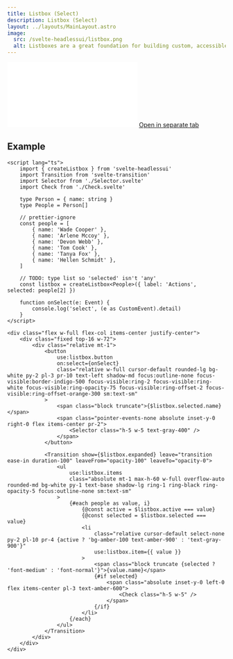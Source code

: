```yaml
---
title: Listbox (Select)
description: Listbox (Select)
layout: ../layouts/MainLayout.astro
image:
  src: /svelte-headlessui/listbox.png
  alt: Listboxes are a great foundation for building custom, accessible select menus for your app, complete with robust support for keyboard navigation.
---
```


<iframe class="w-full h-[378px] mt-8 mb-4 rounded-xl" src="/svelte-headlessui/example/listbox" frameborder="0" scrolling="no"></iframe>
<a href="/svelte-headlessui/example/listbox" target="_blank">
	Open in separate tab
</a>

## Example

```svelte
<script lang="ts">
	import { createListbox } from 'svelte-headlessui'
	import Transition from 'svelte-transition'
	import Selector from './Selector.svelte'
	import Check from './Check.svelte'

	type Person = { name: string }
	type People = Person[]

	// prettier-ignore
	const people = [
		{ name: 'Wade Cooper' },
		{ name: 'Arlene Mccoy' },
		{ name: 'Devon Webb' },
		{ name: 'Tom Cook' },
		{ name: 'Tanya Fox' },
		{ name: 'Hellen Schmidt' },
	]

	// TODO: type list so 'selected' isn't 'any'
	const listbox = createListbox<People>({ label: 'Actions', selected: people[2] })

	function onSelect(e: Event) {
		console.log('select', (e as CustomEvent).detail)
	}
</script>

<div class="flex w-full flex-col items-center justify-center">
	<div class="fixed top-16 w-72">
		<div class="relative mt-1">
			<button
				use:listbox.button
				on:select={onSelect}
				class="relative w-full cursor-default rounded-lg bg-white py-2 pl-3 pr-10 text-left shadow-md focus:outline-none focus-visible:border-indigo-500 focus-visible:ring-2 focus-visible:ring-white focus-visible:ring-opacity-75 focus-visible:ring-offset-2 focus-visible:ring-offset-orange-300 sm:text-sm"
			>
				<span class="block truncate">{$listbox.selected.name}</span>
				<span class="pointer-events-none absolute inset-y-0 right-0 flex items-center pr-2">
					<Selector class="h-5 w-5 text-gray-400" />
				</span>
			</button>

			<Transition show={$listbox.expanded} leave="transition ease-in duration-100" leaveFrom="opacity-100" leaveTo="opacity-0">
				<ul
					use:listbox.items
					class="absolute mt-1 max-h-60 w-full overflow-auto rounded-md bg-white py-1 text-base shadow-lg ring-1 ring-black ring-opacity-5 focus:outline-none sm:text-sm"
				>
					{#each people as value, i}
						{@const active = $listbox.active === value}
						{@const selected = $listbox.selected === value}
						<li
							class="relative cursor-default select-none py-2 pl-10 pr-4 {active ? 'bg-amber-100 text-amber-900' : 'text-gray-900'}"
							use:listbox.item={{ value }}
						>
							<span class="block truncate {selected ? 'font-medium' : 'font-normal'}">{value.name}</span>
							{#if selected}
								<span class="absolute inset-y-0 left-0 flex items-center pl-3 text-amber-600">
									<Check class="h-5 w-5" />
								</span>
							{/if}
						</li>
					{/each}
				</ul>
			</Transition>
		</div>
	</div>
</div>
```
